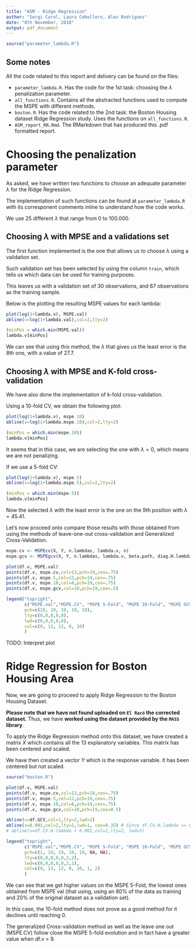 ```yaml
---
title: "ASM - Ridge Regression"
author: "Sergi Carol, Laura Cebollero, Alex Rodriguez"
date: "8th November, 2018"
output: pdf_document
---
```


```r
source("parameter_lambda.R")
```

## Some notes 

All the code related to this report and delivery can be found on the files:

- `parameter_lambda.R`. Has the code for the 1st task: choosing the $\lambda$ penalization parameter.
- `all_functions.R`. Contains all the abstracted functions used to compute the MSPE with different methods.
- `boston.R`. Has the code related to the 2nd task: the Boston Housing dataset Ridge Regression study. Uses the functions on `all_functions.R`.
- `ASM_report_RR.Rmd`. The RMarkdown that has produced this .pdf formatted report.



# Choosing the penalization parameter

As asked, we have written two functions to choose an adequate parameter $\lambda$ 
for the Ridge Regression.

The implementation of such functions can be found at `parameter_lambda.R` with
its corresponent comments inline to understand how the code works.

We use 25 different $\lambda$ that range from 0 to 100.000.

## Choosing $\lambda$ with MPSE and a validations set
The first function implemented is the one that allows us to choose $\lambda$ using a validation set.

Such validation set has been selected by using the column `train`, which tells us which
data can be used for training purposes.

This leaves us with a validation set of 30 observations, and 67 observations as the
training sample.

Below is the plotting the resulting MSPE values for each lambda:

```r
plot(log(1+lambda.v), MSPE.val)
abline(v=log(1+lambda.val),col=2,lty=2)
```
```r
(minPos = which.min(MSPE.val))
lambda.v[minPos]
```
We can see that using this method, the $\lambda$ that gives us the least error is 
the 8th one, with a value of 27.7.

## Choosing $\lambda$ with MPSE and K-fold cross-validation

We have also done the implementation of k-fold cross-validation. 

Using a 10-fold CV, we obtain the following plot:

```r
plot(log(1+lambda.v), mspe.10)
abline(v=log(1+lambda.mspe.10),col=2,lty=2)
```

```r
(minPos = which.min(mspe.10))
lambda.v[minPos]
```

It seems that in this case, we are selecting the one with $\lambda = 0$, which means
we are not penalizing.


If we use a 5-fold CV:

```r
plot(log(1+lambda.v), mspe.5)
abline(v=log(1+lambda.mspe.5),col=2,lty=2)
```

```r
(minPos = which.min(mspe.5))
lambda.v[minPos]
```
Now the selected  $\lambda$ with the least error is the one on the 9th position with
 $\lambda = 45.41$.
 
 Let's now proceed onto compare those results with those obtained from using the methods of leave-one-out cross-validation and Generalized Cross-Validation.
 
```r
mspe.cv <- MSPEcv(X, Y, n.lambdas, lambda.v, n)
mspe.gcv <- MSPEgcv(X, Y, n.lambdas, lambda.v, beta.path, diag.H.lambda, n)
```

```r
plot(df.v, MSPE.val)
points(df.v, mspe.cv,col=13,pch=19,cex=.75)
points(df.v, mspe.5,col=12,pch=19,cex=.75)
points(df.v, mspe.10,col=8,pch=19,cex=.75)
points(df.v, mspe.gcv,col=10,pch=19,cex=.5)

legend("topright",
       c("MSPE.val","MSPE.CV", "MSPE 5-Fold", "MSPE 10-Fold", "MSPE GCV"),
       pch=c(19, 19, 19, 19, 19),
       lty=c(0,0,0,0,0),
       lwd=c(0,0,0,0,0),
       col=c(9, 13, 12, 8, 10)
       )

```


TODO: Interpret plot


\newpage

# Ridge Regression for Boston Housing Area
 Now, we are going to proceed to apply Ridge Regression to the Boston Housing Dataset.
 
 **Please note that we have not found uploaded on `El Racó` the corrected dataset.**
 Thus, we have **worked using the dataset provided by the `MASS` library**.

To apply the Ridge Regression method onto this dataset, we have created a matrix $X$ which 
contains all the 13 explanatory variables. This matrix has been centered and scaled.

We have then created a vector $Y$ which is the response variable. It has been centered but not scaled.

```r
source("boston.R")
```

```r
plot(df.v, MSPE.val)
points(df.v, mspe.cv,col=13,pch=19,cex=.75)
points(df.v, mspe.5,col=12,pch=19,cex=.75)
points(df.v, mspe.10,col=8,pch=19,cex=.75)
points(df.v, mspe.gcv,col=10,pch=19,cex=0.5)

abline(v=df.GCV,col=1,lty=2,lwd=2)
abline(v=0.001,col=2,lty=2,lwd=1, cex=0.35) # Since df.CV.H.lambda == 0, this is to force the print of this abline
# abline(v=df.CV.H.lambda + 0.001,col=2,lty=2, lwd=3)

legend("topright",
       c("MSPE.val","MSPE.CV", "MSPE 5-Fold", "MSPE 10-Fold", "MSPE GCV", "lambda.GCV","lambda.CV"),
       pch=c(1, 19, 19, 19, 19, NA, NA),
       lty=c(0,0,0,0,0,2,2),
       lwd=c(0,0,0,0,0,2,1),
       col=c(9, 13, 12, 8, 10, 1, 2)
       )

```

 We can see that we get higher values on the  MSPE 5-Fold, the lowest ones obtained from
 MSPE val (that using, using an 80% of the data as training and 20% of the original dataset as a validation set).
 
In this case, the 10-fold method does not prove as a good method for it declines until reaching 0.

The generalized Cross-validation method as well as the leave one out (MSPE.CV) follow close
the MSPE 5-fold evolution and in fact have a greater value when df.v > 9.